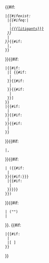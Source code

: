 {{#if:{{{litigants|}}}
 |<cite>{{#ifexist:{{{litigants|}}}
  |{{#ifeq:{{{litigants|}}}|{{PAGENAME}}
   |''{{{litigants}}}''
   |''[[{{{litigants}}}]]''
  }}
  |''{{{litigants}}}''
 }}</cite>{{#if:{{{vol|}}}{{{reporter|}}}{{{opinion|}}}
  |,&#32;
 }}
}}{{#if:{{{url|}}}
 |{{#if:{{{vol|}}}{{{reporter|}}}{{{opinion|}}}
  |[{{{url}}} {{#if:{{{vol|}}}
   |{{{vol}}}
  }}{{#if:{{{reporter|}}}
   |&#32;{{delink|{{{reporter}}}}}
  }}{{#if:{{{opinion|}}}
   |&#32;{{{opinion}}}
  }}]
 }}
 |{{#if:{{{vol|}}}
  |{{{vol}}}
 }}{{#if:{{{reporter|}}}
  |&#32;{{delink|{{{reporter}}}}}
 }}{{#if:{{{opinion|}}}
  |&#32;{{{opinion}}}
 }}
}}{{#if:{{{pinpoint|}}}
 |, {{{pinpoint}}}
}}{{#if:{{{court|}}}{{{date|}}}{{{year|}}}
 |&#32;({{#if:{{{court|}}}
  |{{{court}}}
 }}{{#if:{{{date|{{{year|}}}}}}
  |{{#if:{{{court|}}}
   |&#32;
  }}{{{date|{{{year}}}}}}
 }})
}}{{#if:{{{quote|}}}
 |&#32;("{{{quote}}}")
 |
}}. {{#if:{{{url|}}}
 |{{#if:{{{vol|}}}{{{reporter|}}}{{{opinion|}}}
  |
  |[{{{url}}} {{{text|Text}}}]
 }}
}}<noinclude>
{{Documentation}}
</noinclude>